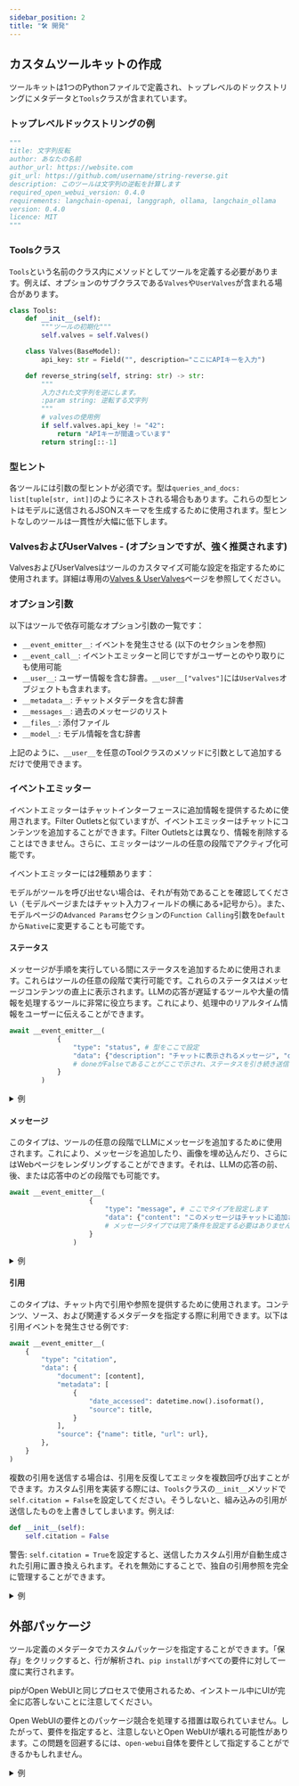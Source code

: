 ```yaml
---
sidebar_position: 2
title: "🛠️ 開発"
---
```




## カスタムツールキットの作成

ツールキットは1つのPythonファイルで定義され、トップレベルのドックストリングにメタデータと`Tools`クラスが含まれています。

### トップレベルドックストリングの例

```python
"""
title: 文字列反転
author: あなたの名前
author_url: https://website.com
git_url: https://github.com/username/string-reverse.git
description: このツールは文字列の逆転を計算します
required_open_webui_version: 0.4.0
requirements: langchain-openai, langgraph, ollama, langchain_ollama
version: 0.4.0
licence: MIT
"""
```

### Toolsクラス

`Tools`という名前のクラス内にメソッドとしてツールを定義する必要があります。例えば、オプションのサブクラスである`Valves`や`UserValves`が含まれる場合があります。

```python
class Tools:
    def __init__(self):
        """ツールの初期化"""
        self.valves = self.Valves()

    class Valves(BaseModel):
        api_key: str = Field("", description="ここにAPIキーを入力")

    def reverse_string(self, string: str) -> str:
        """
        入力された文字列を逆にします。
        :param string: 逆転する文字列
        """
        # valvesの使用例
        if self.valves.api_key != "42":
            return "APIキーが間違っています"
        return string[::-1] 
```

### 型ヒント
各ツールには引数の型ヒントが必須です。型は`queries_and_docs: list[tuple[str, int]]`のようにネストされる場合もあります。これらの型ヒントはモデルに送信されるJSONスキーマを生成するために使用されます。型ヒントなしのツールは一貫性が大幅に低下します。

### ValvesおよびUserValves - (オプションですが、強く推奨されます)

ValvesおよびUserValvesはツールのカスタマイズ可能な設定を指定するために使用されます。詳細は専用の[Valves & UserValves](../valves/index.mdx)ページを参照してください。

### オプション引数
以下はツールで依存可能なオプション引数の一覧です：
- `__event_emitter__`: イベントを発生させる (以下のセクションを参照)
- `__event_call__`: イベントエミッターと同じですがユーザーとのやり取りにも使用可能
- `__user__`: ユーザー情報を含む辞書。`__user__["valves"]`には`UserValves`オブジェクトも含まれます。
- `__metadata__`: チャットメタデータを含む辞書
- `__messages__`: 過去のメッセージのリスト
- `__files__`: 添付ファイル
- `__model__`: モデル情報を含む辞書

上記のように、`__user__`を任意のToolクラスのメソッドに引数として追加するだけで使用できます。

### イベントエミッター
イベントエミッターはチャットインターフェースに追加情報を提供するために使用されます。Filter Outletsと似ていますが、イベントエミッターはチャットにコンテンツを追加することができます。Filter Outletsとは異なり、情報を削除することはできません。さらに、エミッターはツールの任意の段階でアクティブ化可能です。

イベントエミッターには2種類あります：

モデルがツールを呼び出せない場合は、それが有効であることを確認してください（モデルページまたはチャット入力フィールドの横にある`+`記号から）。また、モデルページの`Advanced Params`セクションの`Function Calling`引数を`Default`から`Native`に変更することも可能です。

#### ステータス
メッセージが手順を実行している間にステータスを追加するために使用されます。これらはツールの任意の段階で実行可能です。これらのステータスはメッセージコンテンツの直上に表示されます。LLMの応答が遅延するツールや大量の情報を処理するツールに非常に役立ちます。これにより、処理中のリアルタイム情報をユーザーに伝えることができます。

```python
await __event_emitter__(
            {
                "type": "status", # 型をここで設定
                "data": {"description": "チャットに表示されるメッセージ", "done": False, "hidden": False}, 
                # doneがFalseであることがここで示され、ステータスを引き続き送信している
            }
        )
```

<details>
<summary>例</summary>

```python
async def test_function(
        self, prompt: str, __user__: dict, __event_emitter__=None
    ) -> str:
        """
        デモです

        :param test: テスト用のパラメータ
        """

        await __event_emitter__(
            {
                "type": "status", # 型をここで設定
                "data": {"description": "チャットに表示されるメッセージ", "done": False}, 
                # doneがFalseであることがここで示され、ステータスを引き続き送信している
            }
        )

        # 他のロジックを実行します
        await __event_emitter__(
            {
                "type": "status",
                "data": {"description": "タスク完了のメッセージ", "done": True, "hidden": False},
                # doneがTrueであることがここで示され、ステータスの送信が完了している
                # メッセージが返された後にステータスを削除したい場合は"hidden": Trueを設定可能
            }
        )

        except Exception as e:
            await __event_emitter__(
                {
                    "type": "status",
                    "data": {"description": f"エラーが発生しました: {e}", "done": True},
                }
            )

            return f"ユーザーに伝える: {e}"
```
</details>

#### メッセージ
このタイプは、ツールの任意の段階でLLMにメッセージを追加するために使用されます。これにより、メッセージを追加したり、画像を埋め込んだり、さらにはWebページをレンダリングすることができます。それは、LLMの応答の前、後、または応答中のどの段階でも可能です。

```python
await __event_emitter__(
                    {
                        "type": "message", # ここでタイプを設定します
                        "data": {"content": "このメッセージはチャットに追加されます。"},
                        # メッセージタイプでは完了条件を設定する必要はありません
                    }
                )
```

<details>
<summary>例</summary>

```python
async def test_function(
        self, prompt: str, __user__: dict, __event_emitter__=None
    ) -> str:
        """
        これはデモです

        :param test: これはテストパラメータです
        """

        await __event_emitter__(
                    {
                        "type": "message", # ここでタイプを設定します
                        "data": {"content": "このメッセージはチャットに追加されます。"},
                        # メッセージタイプでは完了条件を設定する必要はありません
                    }
                )

        except Exception as e:
            await __event_emitter__(
                {
                    "type": "status",
                    "data": {"description": f"エラーが発生しました: {e}", "done": True},
                }
            )

            return f"ユーザーに伝える: {e}"
```
</details>

#### 引用
このタイプは、チャット内で引用や参照を提供するために使用されます。コンテンツ、ソース、および関連するメタデータを指定する際に利用できます。以下は引用イベントを発生させる例です:

```python
await __event_emitter__(
    {
        "type": "citation",
        "data": {
            "document": [content],
            "metadata": [
                {
                    "date_accessed": datetime.now().isoformat(),
                    "source": title,
                }
            ],
            "source": {"name": title, "url": url},
        },
    }
)
```
複数の引用を送信する場合は、引用を反復してエミッタを複数回呼び出すことができます。カスタム引用を実装する際には、`Tools`クラスの`__init__`メソッドで`self.citation = False`を設定してください。そうしないと、組み込みの引用が送信したものを上書きしてしまいます。例えば:

```python
def __init__(self):
    self.citation = False
```

警告: `self.citation = True`を設定すると、送信したカスタム引用が自動生成された引用に置き換えられます。それを無効にすることで、独自の引用参照を完全に管理することができます。

<details>
<summary>例</summary>

```python
class Tools:
    class UserValves(BaseModel):
        test: bool = Field(
            default=True, description="テスト"
        )

    def __init__(self):
        self.citation = False

async def test_function(
        self, prompt: str, __user__: dict, __event_emitter__=None
    ) -> str:
        """
        これは単に引用を作成するデモです

        :param test: これはテストパラメータです
        """

        await __event_emitter__(
            {
                "type": "citation",
                "data": {
                    "document": ["このメッセージはクリックすると引用としてチャットに追加されます"],
                    "metadata": [
                        {
                            "date_accessed": datetime.now().isoformat(),
                            "source": title,
                        }
                    ],
                    "source": {"name": "コンテンツのタイトル", "url": "http://link-to-citation"},
                },
            }
        )
```
</details>

## 外部パッケージ

ツール定義のメタデータでカスタムパッケージを指定することができます。「保存」をクリックすると、行が解析され、`pip install`がすべての要件に対して一度に実行されます。

pipがOpen WebUIと同じプロセスで使用されるため、インストール中にUIが完全に応答しないことに注意してください。

Open WebUIの要件とのパッケージ競合を処理する措置は取られていません。したがって、要件を指定すると、注意しないとOpen WebUIが壊れる可能性があります。この問題を回避するには、`open-webui`自体を要件として指定することができるかもしれません。


<details>
<summary>例</summary>

```python
"""
title: myToolName
author: myName
funding_url: [ユーザーがあなたを支援するために使用できるリンク]
version: 1.0.0
# バージョンはUIに表示され、ユーザーが更新を追跡しやすくします。
license: GPLv3
description: [推奨]
requirements: package1>=2.7.0,package2,package3
"""
```

</details>
